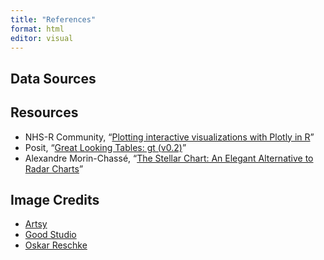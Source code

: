 ```yaml
---
title: "References"
format: html
editor: visual
---
```


## Data Sources

## Resources

-   NHS-R Community, "[Plotting interactive visualizations with Plotly in R](https://www.youtube.com/watch?v=WmofiOklux8)"
-   Posit, "[Great Looking Tables: gt (v0.2)](https://posit.co/blog/great-looking-tables-gt-0-2/)"
-   Alexandre Morin-Chassé, "[The Stellar Chart: An Elegant Alternative to Radar Charts](https://medium.com/nightingale/the-stellar-chart-an-elegant-alternative-to-radar-charts-ae6a6931a28e)"

## 

## Image Credits

-   [Artsy](https://www.artsy.net/artwork/alphonse-mucha-reverie-3)
-   [Good Studio](https://stock.adobe.com/images/solar-system-in-dotwork-style-planets-in-orbit-vintage-hand-dr/142591842)
-   [Oskar Reschke](https://stock.adobe.com/Library/urn:aaid:sc:US:87e2f0ab-c799-49e7-8814-5a3e64dd8457?asset_id=539531316)
